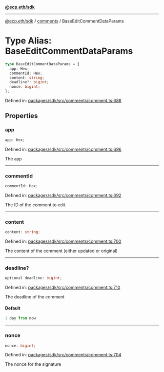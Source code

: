 [**@ecp.eth/sdk**](../../index.mdx)

***

[@ecp.eth/sdk](/sdk-reference/index.mdx) / [comments](/sdk-reference/comments/index.mdx) / BaseEditCommentDataParams

# Type Alias: BaseEditCommentDataParams

```ts
type BaseEditCommentDataParams = {
  app: Hex;
  commentId: Hex;
  content: string;
  deadline?: bigint;
  nonce: bigint;
};
```

Defined in: [packages/sdk/src/comments/comment.ts:688](https://github.com/ecp-eth/comments-monorepo/blob/main/packages/sdk/src/comments/comment.ts#L688)

## Properties

### app

```ts
app: Hex;
```

Defined in: [packages/sdk/src/comments/comment.ts:696](https://github.com/ecp-eth/comments-monorepo/blob/main/packages/sdk/src/comments/comment.ts#L696)

The app

***

### commentId

```ts
commentId: Hex;
```

Defined in: [packages/sdk/src/comments/comment.ts:692](https://github.com/ecp-eth/comments-monorepo/blob/main/packages/sdk/src/comments/comment.ts#L692)

The ID of the comment to edit

***

### content

```ts
content: string;
```

Defined in: [packages/sdk/src/comments/comment.ts:700](https://github.com/ecp-eth/comments-monorepo/blob/main/packages/sdk/src/comments/comment.ts#L700)

The content of the comment (either updated or original)

***

### deadline?

```ts
optional deadline: bigint;
```

Defined in: [packages/sdk/src/comments/comment.ts:710](https://github.com/ecp-eth/comments-monorepo/blob/main/packages/sdk/src/comments/comment.ts#L710)

The deadline of the comment

#### Default

```ts
1 day from now
```

***

### nonce

```ts
nonce: bigint;
```

Defined in: [packages/sdk/src/comments/comment.ts:704](https://github.com/ecp-eth/comments-monorepo/blob/main/packages/sdk/src/comments/comment.ts#L704)

The nonce for the signature
